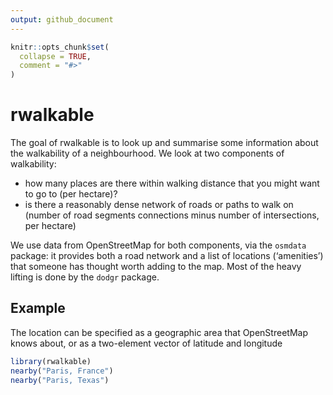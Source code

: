 ```yaml
---
output: github_document
---
```


<!-- README.md is generated from README.Rmd. Please edit that file -->

```r
knitr::opts_chunk$set(
  collapse = TRUE,
  comment = "#>"
)
```
# rwalkable

The goal of rwalkable is to look up and summarise some information about the walkability of a neighbourhood.  We look at two components of walkability: 

- how many places are there within walking distance that you might want to go to (per hectare)?
- is there a reasonably dense network of roads or paths to walk on (number of road segments connections minus number of intersections, per hectare)

We use data from OpenStreetMap for both components, via the `osmdata` package: it provides both a road network and a list of locations ('amenities') that someone has thought worth adding to the map.  Most of the heavy lifting is done by the `dodgr` package. 

## Example

The location can be specified as a geographic area that OpenStreetMap knows about, or as a two-element vector of latitude and longitude

```r
library(rwalkable)
nearby("Paris, France")
nearby("Paris, Texas")
```
